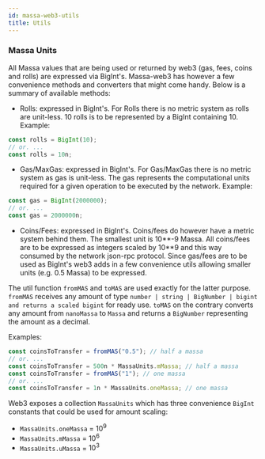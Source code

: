 ```yaml
---
id: massa-web3-utils
title: Utils
---
```


### Massa Units

All Massa values that are being used or returned by web3 (gas, fees, coins and rolls) are expressed via BigInt's. Massa-web3 has however a few convenience methods and converters that might come handy. Below is a summary of available methods:

- Rolls: expressed in BigInt's. For Rolls there is no metric system as rolls are unit-less. 10 rolls is to be represented by a BigInt containing 10. Example:

```ts
const rolls = BigInt(10);
// or. ...
const rolls = 10n;
```

- Gas/MaxGas: expressed in BigInt's. For Gas/MaxGas there is no metric system as gas is unit-less. The gas represents the computational units required for a given operation to be executed by the network. Example:

```ts
const gas = BigInt(2000000);
// or. ...
const gas = 2000000n;
```

- Coins/Fees: expressed in BigInt's. Coins/fees do however have a metric system behind them. The smallest unit is 10**-9 Massa. All coins/fees are to be expressed as integers scaled by 10**9 and this way consumed by the network json-rpc protocol. Since gas/fees are to be used as BigInt's web3 adds in a few convenience utils allowing smaller units (e.g. 0.5 Massa) to be expressed.

The util function `fromMAS` and `toMAS` are used exactly for the latter purpose. `fromMAS` receives any amount of type `number | string | BigNumber | bigint and returns a scaled bigint` for ready use. `toMAS` on the contrary converts any amount from `nanoMassa` to `Massa` and returns a `BigNumber` representing the amount as a decimal.

Examples:

```ts
const coinsToTransfer = fromMAS("0.5"); // half a massa
// or. ...
const coinsToTransfer = 500n * MassaUnits.mMassa; // half a massa
const coinsToTransfer = fromMAS("1"); // one massa
// or. ...
const coinsToTransfer = 1n * MassaUnits.oneMassa; // one massa
```

Web3 exposes a collection `MassaUnits` which has three convenience `BigInt` constants that could be used for amount scaling:

- `MassaUnits.oneMassa` = $10^{9}$
- `MassaUnits.mMassa` = $10^{6}$
- `MassaUnits.uMassa` = $10^{3}$
